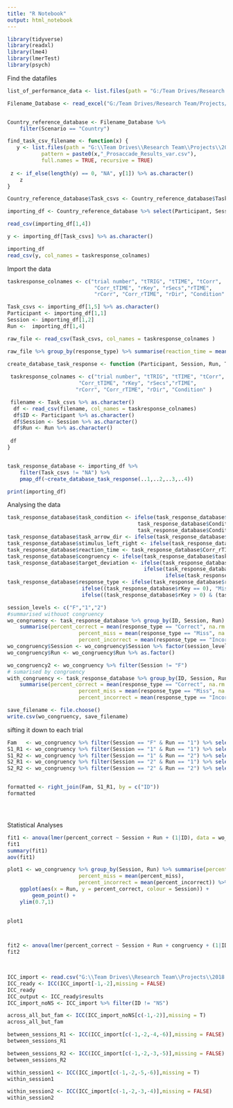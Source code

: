 ```yaml
---
title: "R Notebook"
output: html_notebook
---
```


```r
library(tidyverse)
library(readxl)
library(lme4)
library(lmerTest)
library(psych)
```


Find the datafiles

```r

list_of_performance_data <- list.files(path = "G:/Team Drives/Research Team/Projects/2018 Driving Sim Reproducibility/4_Analysis_Saccades/Task Response Data", recursive = TRUE, full.names = TRUE)

Filename_Database <- read_excel("G:/Team Drives/Research Team/Projects/2018 Driving Sim Reproducibility/File Reference Database.xlsx", sheet = 1)


Country_reference_database <- Filename_Database %>% 
    filter(Scenario == "Country")

find_task_csv_filename <- function(x) {
   y <- list.files(path = "G:\\Team Drives\\Research Team\\Projects\\2018 Driving Sim Reproducibility\\4_Analysis_Saccades\\Task Response Data", 
           pattern = paste0(x,"_Prosaccade_Results_var.csv"), 
           full.names = TRUE, recursive = TRUE)
  
 z <- if_else(length(y) == 0, "NA", y[1]) %>% as.character()
    z
}

Country_reference_database$Task_csvs <- Country_reference_database$Task_Pattern %>% lapply(find_task_csv_filename) %>% as.character()

importing_df <- Country_reference_database %>% select(Participant, Session, Run, Task_csvs)

read_csv(importing_df[1,4])

y <- importing_df[Task_csvs] %>% as.character()

importing_df
read_csv(y, col_names = taskresponse_colnames)
```

Import the data

```r


taskresponse_colnames <- c("trial number", "tTRIG", "tTIME", "tCorr", 
                            "Corr_tTIME", "rKey", "rSecs","rTIME", 
                            "rCorr", "Corr_rTIME", "rDir", "Condition" )

Task_csvs <- importing_df[1,5] %>% as.character()
Participant <- importing_df[1,1]
Session <- importing_df[1,2]
Run <-  importing_df[1,4]

raw_file <- read_csv(Task_csvs, col_names = taskresponse_colnames )

raw_file %>% group_by(response_type) %>% summarise(reaction_time = mean(reaction_time, na.rm = TRUE))

create_database_task_response <- function (Participant, Session, Run, Task_csvs) {
   
 taskresponse_colnames <- c("trial number", "tTRIG", "tTIME", "tCorr", 
                       "Corr_tTIME", "rKey", "rSecs","rTIME", 
                      "rCorr", "Corr_rTIME", "rDir", "Condition" )

 filename <- Task_csvs %>% as.character()   
  df <- read_csv(filename, col_names = taskresponse_colnames)
  df$ID <- Participant %>% as.character()
  df$Session <- Session %>% as.character()
  df$Run <- Run %>% as.character()
  
 df
}


task_response_database <- importing_df %>% 
    filter(Task_csvs != "NA") %>%
    pmap_df(~create_database_task_response(..1,..2,..3,..4))

print(importing_df)

```

Analysing the data

```r
task_response_database$task_condition <- ifelse(task_response_database$rDir == 2,
                                          task_response_database$Condition + 12, 
                                          task_response_database$Condition)
task_response_database$task_arrow_dir <- ifelse(task_response_database$rDir == 1, "Left", "Right")
task_response_database$stimulus_left_right <- ifelse(task_response_database$Condition <= 6, "Left", "Right")
task_response_database$reaction_time <- task_response_database$Corr_rTIME - task_response_database$Corr_tTIME
task_response_database$congruency <- ifelse(task_response_database$task_arrow_dir == task_response_database$stimulus_left_right, "Congruent", "Incongruent")
task_response_database$target_deviation <- ifelse(task_response_database$Condition %% 3 == 1, "10", 
                                            ifelse(task_response_database$Condition %% 3 == 2, "25",
                                                   ifelse(task_response_database$Condition %% 3 == 0, "35", NA))) %>% as.numeric()
task_response_database$response_type <- ifelse(task_response_database$rDir == task_response_database$rKey,"Correct",
                        ifelse((task_response_database$rKey == 0), "Miss",
                        ifelse((task_response_database$rKey > 0) & (task_response_database$rKey != task_response_database$rDir),"Incorrect", NA)))

session_levels <- c("F","1","2")
#summarised withouot congruency
wo_congruency <- task_response_database %>% group_by(ID, Session, Run) %>%
    summarise(percent_correct = mean(response_type == "Correct", na.rm = TRUE), 
                       percent_miss = mean(response_type == "Miss", na.rm = TRUE),
                       percent_incorrect = mean(response_type == "Incorrect", na.rm = TRUE))
wo_congruency$Session <- wo_congruency$Session %>% factor(session_levels)
wo_congruency$Run <- wo_congruency$Run %>% as.factor()

wo_congruency2 <- wo_congruency %>% filter(Session != "F")
# sumarised by congruency
with_congruency <- task_response_database %>% group_by(ID, Session, Run, congruency) %>%
    summarise(percent_correct = mean(response_type == "Correct", na.rm = TRUE), 
                       percent_miss = mean(response_type == "Miss", na.rm = TRUE),
                       percent_incorrect = mean(response_type == "Incorrect", na.rm = TRUE))

save_filename <- file.choose()
write.csv(wo_congruency, save_filename)
```

sifting it down to each trial


```r

Fam   <- wo_congruency %>% filter(Session == "F" & Run == "1") %>% select(percent_correct)
S1_R1 <- wo_congruency %>% filter(Session == "1" & Run == "1") %>% select(percent_correct)
S1_R2 <- wo_congruency %>% filter(Session == "1" & Run == "2") %>% select(percent_correct)
S2_R1 <- wo_congruency %>% filter(Session == "2" & Run == "1") %>% select(percent_correct)
S2_R2 <- wo_congruency %>% filter(Session == "2" & Run == "2") %>% select(percent_correct)


formatted <- right_join(Fam, S1_R1, by = c("ID")) 
formatted





```



Statistical Analyses
```r

fit1 <- anova(lmer(percent_correct ~ Session + Run + (1|ID), data = wo_congruency))
fit1
summary(fit1)
aov(fit1)

plot1 <- wo_congruency %>% group_by(Session, Run) %>% summarise(percent_correct = mean(percent_correct) , 
                       percent_miss = mean(percent_miss),
                       percent_incorrect = mean(percent_incorrect)) %>%
    ggplot(aes(x = Run, y = percent_correct, colour = Session)) +
        geom_point() +
    ylim(0.7,1)

    
plot1



fit2 <- anova(lmer(percent_correct ~ Session + Run + congruency + (1|ID),data =  with_congruency))
fit2

    

ICC_import <- read.csv("G:\\Team Drives\\Research Team\\Projects\\2018 Driving Sim Reproducibility\\4_Analysis_Saccades\\ICC_to_import.csv")
ICC_ready <- ICC(ICC_import[-1,-2],missing = FALSE)
ICC_ready
ICC_output <- ICC_ready$results
ICC_import_noNS <- ICC_import %>% filter(ID != "NS")

across_all_but_fam <- ICC(ICC_import_noNS[c(-1,-2)],missing = T)
across_all_but_fam

between_sessions_R1 <- ICC(ICC_import[c(-1,-2,-4,-6)],missing = FALSE)
between_sessions_R1

between_sessions_R2 <- ICC(ICC_import[c(-1,-2,-3,-5)],missing = FALSE)
between_sessions_R2

within_session1 <- ICC(ICC_import[c(-1,-2,-5,-6)],missing = T)
within_session1

within_session2 <- ICC(ICC_import[c(-1,-2,-3,-4)],missing = FALSE)
within_session2
```

